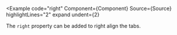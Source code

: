 
<Example
  code="right"
  Component={Component}
  Source={Source}
  highlightLines="2"
  expand
  undent={2}
>
  The `right` property can be added to right align the tabs.
</Example>
